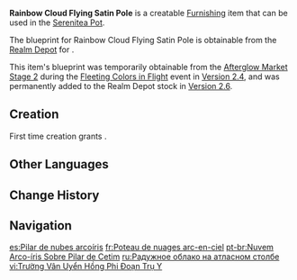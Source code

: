 {{Furnishing Infobox
|id             = 373338
|image          = Item Rainbow Cloud Flying Satin Pole.png
|category       = Landscape
|subcategory    = Ornament
|quality        = 3
|adeptal_energy = 60
|load           = 65
|reduced_load   = 47
|description    = A column made using high-quality [[Sandbearer Wood]], decorated using light but sturdy colored ribbons. As they flutter in the wind, they resemble long flowing clouds, and in the lights of the lanterns, they resemble a rainbow hanging low in the sky. Mixing and matching such columns together to dot festive grounds allows them to further adorn festive nights.
|blueprint      = [[Realm Depot]]<br>[[Fleeting Colors in Flight#Afterglow Market Stage 2|Afterglow Market Stage 2]]
}}
'''Rainbow Cloud Flying Satin Pole''' is a creatable [[Furnishing]] item that can be used in the [[Serenitea Pot]].

The blueprint for Rainbow Cloud Flying Satin Pole is obtainable from the [[Realm Depot]] for {{Item|Realm Currency|24|x=160}}.

This item's blueprint was temporarily obtainable from the [[Fleeting Colors in Flight#Afterglow Market Stage 2|Afterglow Market Stage 2]] during the [[Fleeting Colors in Flight]] event in [[Version 2.4]], and was permanently added to the Realm Depot stock in [[Version 2.6]].

==Creation==
First time creation grants {{Item|Trust|24|x=60}}.
{{Recipe
|type = Creation
|time = 14h
|Sandbearer Wood = 4
|Fabric = 4
|Red Dye = 4
|sort = Sandbearer Wood;Fabric;Red Dye
}}

==Other Languages==
{{Other Languages
|default_hidden = 1
|en      = Rainbow Cloud Flying Satin Pole
|zhs     = 祥云宛虹飞缎柱衣
|zhs_rm  = Xiáng Yún Wǎn Hóng Fēi Duàn Zhùyī
|zht     = 祥雲宛虹飛緞柱衣
|zht_rm  = Xiáng Yún Wǎn Hóng Fēi Duàn Zhùyī
|ja      = 瑞雲弧虹絹布飾り
|ja_rm   = Zuiun Kokou Kenpu Kazari{{Assumed}}
|ko      = 구름 무지개 기둥
|es      = Pilar de nubes arcoíris
|fr      = Poteau de nuages arc-en-ciel
|ru      = Радужное облако на атласном столбе
|th      = เสาใต้เมฆประกายรุ้ง
|th_rm   = 
|vi      = Tường Vân Uyển Hồng Phi Đoạn Trụ Y
|de      = Regenbogenwolke wie fliegender Satin
|id      = Tiang Satin Terbang Awan Pelangi
|pt      = Nuvem Arco-íris Sobre Pilar de Cetim
|tr      = Saten Gökkuşağı Süslemeli Direkler
|it      = Asta di nuvole arcobaleno
}}

==Change History==
{{Change History|2.4}}

==Navigation==
{{Furnishing Navbox|exterior}}

[[es:Pilar de nubes arcoíris]]
[[fr:Poteau de nuages arc-en-ciel]]
[[pt-br:Nuvem Arco-íris Sobre Pilar de Cetim]]
[[ru:Радужное облако на атласном столбе]]
[[vi:Trường Vân Uyển Hồng Phi Đoạn Trụ Y]]